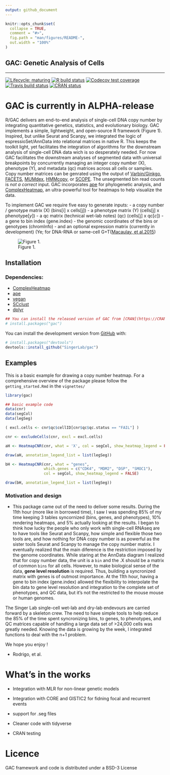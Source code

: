 ```yaml
---
output: github_document
---
```


<!-- README.md is generated from README.Rmd. Please edit that file -->

```r
knitr::opts_chunk$set(
  collapse = TRUE,
  comment = "#>",
  fig.path = "man/figures/README-",
  out.width = "100%"
)
```

GAC: Genetic Analysis of Cells
---
***

<!-- badges: start -->
[![Lifecycle: maturing](https://img.shields.io/badge/lifecycle-maturing-blue.svg)](https://www.tidyverse.org/lifecycle/#maturing)
[![R build status](https://github.com/r-lib/usethis/workflows/R-CMD-check/badge.svg)](https://github.com/r-lib/usethis/actions)
[![Codecov test coverage](https://codecov.io/gh/r-lib/usethis/branch/master/graph/badge.svg)](https://codecov.io/gh/SingerLab/gac?branch=master)
[![Travis build status](https://travis-ci.com/SingerLab/gac.svg?branch=master)](https://travis-ci.com/SingerLab/gac)
[![CRAN status](https://www.r-pkg.org/badges/version/gac)](https://CRAN.R-project.org/package=gac)
<!-- badges: end -->

# GAC is currently in ALPHA-release
R/GAC delivers am end-to-end analysis of single-cell DNA copy number by integrating quantitative genetics, statistics, and evolutionary biology.  GAC implements a simple, lightweight, and open-source R framework (Figure 1).  Inspired, but unlike Seurat and Scanpy, we integrated the logic of espressioSet/AnnData into relational matrices in native R.  This keeps the toolkit light, yet facilitates the integration of algorithms for the downstream analysis of single-cell DNA data wich is so desperately needed.  For now GAC facilitates the downstream analyses of segmented data with universal breakpoints by concurrently managing an integer copy number (X), phenotype (Y), and metadata (qc) matrices across all cells or samples.  Copy number matrices can be genrated using the output of [Varbin/Ginkgo](https://github.com/robertaboukhalil/ginkgo), [FACETS](https://github.com/mskcc/facets), [MUMdex](http://mumdex.com), [HMMcopy](https://bioconductor.org/packages/release/bioc/html/HMMcopy.html), or [SCOPE](https://github.com/rujinwang/SCOPE).  The unsegmented bin read counts is _not a correct_ input.  GAC incorporates [ape](http://ape-package.ird.fr) for phylogenetic analysis, and [ComplexHeatmap](https://jokergoo.github.io/ComplexHeatmap-reference/book/), an ultra-powerful tool for heatmaps to help visualize the data.

To implement GAC we require five easy to generate inputs:
 - a copy number / genotype matrix (X) (bins[i] x cells[j])
 - a phenotype matrix (Y) (cells[j] x phenotype[_y_])
 - a qc matrix (technical wet-lab notes) (qc) (cells[j] x qc[_c_])
 - a gene to bin index (gene.index)
 - the genomic coordinates of the bins or genotypes (chromInfo)
 - and an optional expression matrix (currently in development) (Ye; for DNA-RNA or same-cell G+T([Macaulay, et al.2015](https://dx.doi.org/10.1038/nmeth.3370))


![Figure 1.](figures/CNR.png)


## Installation

### Dependencies:
 - [ComplexHeatmap](https://jokergoo.github.io/ComplexHeatmap-reference/book/)
 - [ape](http://ape-package.ird.fr)
 - [vegan](https://github.com/vegandevs/vegan)
 - [SCclust](https://github.com/KrasnitzLab/SCclust.git)
 - [dplyr](https://dplyr.tidyverse.org)

```r
## You can install the released version of GAC from [CRAN](https://CRAN.R-project.org) with:
# install.packages("gac")
```

You can install the development version from [GitHub](https://github.com/) with:

```r
# install.packages("devtools")
devtools::install_github("SingerLab/gac")
```

## Examples
This is a basic example for drawing a copy number heatmap.  For a comprehensive overview of the package please follow the `getting_started.Rmd` in the `vignettes/`

```r
library(gac)

## basic example code
data(cnr)
data(segCol)
data(legSeg)

( excl.cells <- cnr$qc$cellID[cnr$qc$qc.status == "FAIL"] )

cnr <- excludeCells(cnr, excl = excl.cells)

aH <- HeatmapCNR(cnr, what = 'X', col = segCol, show_heatmap_legend = FALSE)

draw(aH, annotation_legend_list = list(legSeg))

bH <- HeatmapCNR(cnr, what = "genes",
                 which.genes = c("CDK4", "MDM2", "DSP", "SMOC1"),
                 col = segCol, show_heatmap_legend = FALSE)

draw(bH, annotation_legend_list = list(legSeg))

```


### Motivation and design
* This package came out of the need to deliver some results.  During the 11th hour
(more like in borrowed time), I saw I was spending 85% of my time keeping 3 tables
syncornized (bins, genes, and phenotypes), 10% rendering heatmaps, and 5% actually
looking at the results.  I began to think how lucky the people who only work with 
single-cell RNAseq are to have tools like Seurat and Scanpy, how simple and 
flexible those two tools are, and how nothing for DNA copy number is as powerful
as the sister tools Seurat and Scanpy to manage the copy number matrix.  I 
eventually realized that the main diference is the restriction imposed by the
genome coordinates.  While staring at the AnnData diagram I realized that for
copy number data, the unit is a `bin` and the .X should be a matrix of common
`bins` for all cells.  However, to make biological sense of the data, **gene 
level resolution** is required.  Thus, building a syncronized matrix with genes
is of outmost importance.  At the 11th hour, having a gene to bin index
(gene.index) allowed the flexibility to interpolate the bin data to gene level
resolution and integration to the complete set of phenotypes, and QC data, but
it's not the restricted to the mouse mouse or human genomes.

The Singer Lab single-cell wet-lab and dry-lab endevours are carried forward by
a skeleton crew.  The need to have simple tools to help reduce the 85% of the 
time spent syncronizing bins, to genes, to phenotypes, and QC matrices capable
of handling a large data set of >24,000 cells was greatly needed.  Knowing the
data is growing by the week, I integrated functions to deal with the n+1 problem.  

We hope you enjoy !

- Rodrigo, et al.



# What's in the works


* Integration with MLR for non-linear genetic models

* Integration with CORE and GISTIC2 for fidning focal and recurrent events

* support for .seg files

* Cleaner code with tidyverse

* CRAN testing


# Licence
GAC framework and code is distributed under a BSD-3 License

